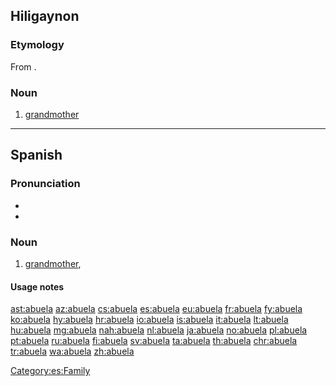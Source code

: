 ==Hiligaynon==

===Etymology===
From {{etyl|es|hil}} {{term|abuela|lang=es}}.

===Noun===
{{hil-noun|abuéla}}

#[[grandmother]]
----
==Spanish==
===Pronunciation===
* {{IPA|/a.ˈbue.la/|lang=es}}
* {{rhymes|uela|lang=es}}

===Noun===
{{es-noun|f|m=abuelo}}

# [[grandmother]], {{feminine of|abuelo|lang=es}}

====Usage notes====
{{es-note-noun-mf|abuelo}}

[[Category:es:Family]]

[[ast:abuela]]
[[az:abuela]]
[[cs:abuela]]
[[es:abuela]]
[[eu:abuela]]
[[fr:abuela]]
[[fy:abuela]]
[[ko:abuela]]
[[hy:abuela]]
[[hr:abuela]]
[[io:abuela]]
[[is:abuela]]
[[it:abuela]]
[[lt:abuela]]
[[hu:abuela]]
[[mg:abuela]]
[[nah:abuela]]
[[nl:abuela]]
[[ja:abuela]]
[[no:abuela]]
[[pl:abuela]]
[[pt:abuela]]
[[ru:abuela]]
[[fi:abuela]]
[[sv:abuela]]
[[ta:abuela]]
[[th:abuela]]
[[chr:abuela]]
[[tr:abuela]]
[[wa:abuela]]
[[zh:abuela]]